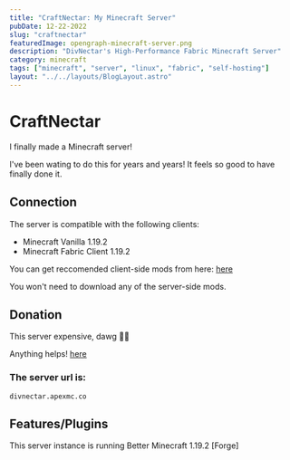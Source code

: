 ```yaml
---
title: "CraftNectar: My Minecraft Server"
pubDate: 12-22-2022
slug: "craftnectar"
featuredImage: opengraph-minecraft-server.png
description: "DivNectar's High-Performance Fabric Minecraft Server"
category: minecraft
tags: ["minecraft", "server", "linux", "fabric", "self-hosting"]
layout: "../../layouts/BlogLayout.astro"
---
```



# CraftNectar

I finally made a Minecraft server! 

I've been wating to do this for years and years! It feels so good to have finally done it.

## Connection

The server is compatible with the following clients:
  * Minecraft Vanilla 1.19.2
  * Minecraft Fabric Client 1.19.2

You can get reccomended client-side mods from here:  [here](https://nextcloud.divnectar.com/s/jFx8pD5jeXN4ndR "Nextcloud Files for Craftnectar")

You won't need to download any of the server-side mods.

## Donation

This server expensive, dawg 😵‍💫

Anything helps!
[here](https://www.paypal.com/donate/?business=CMUGV2PSMP24E&no_recurring=0&item_name=This+minecraft+server+expensive+a+f&currency_code=USD "Donate to the server")



### **The server url is:** 

`divnectar.apexmc.co`

## Features/Plugins

This server instance is running Better Minecraft 1.19.2 [Forge]